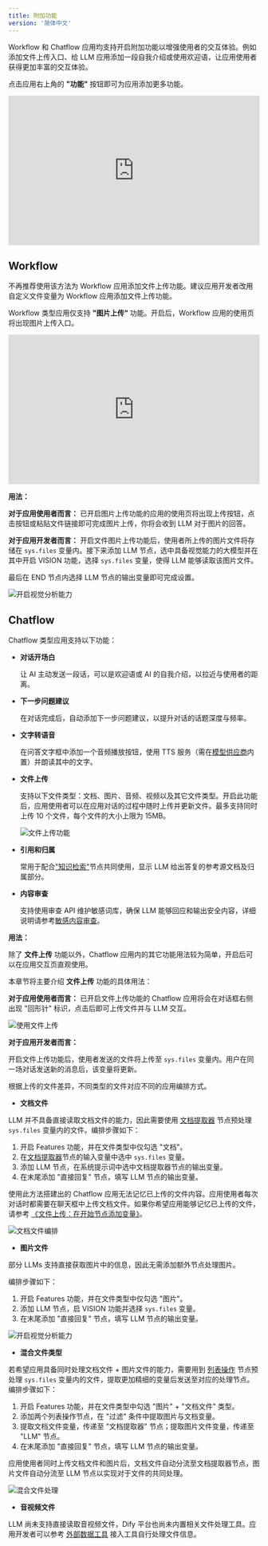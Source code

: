 ```yaml
---
title: 附加功能
version: '简体中文'
---
```


Workflow 和 Chatflow 应用均支持开启附加功能以增强使用者的交互体验。例如添加文件上传入口、给 LLM 应用添加一段自我介绍或使用欢迎语，让应用使用者获得更加丰富的交互体验。

点击应用右上角的 **"功能"** 按钮即可为应用添加更多功能。

<iframe
  src="https://www.motionshot.app/walkthrough/6772b3cb721a6ff7774e7fa1/embed?fullscreen=1&hideAsSteps=1&hideCopy=1&hideDownload=1&hideSteps=1"
  frameborder="0"
  width="100%"
  height="300px"
  allowfullscreen
></iframe>

## Workflow

<Info>
不再推荐使用该方法为 Workflow 应用添加文件上传功能。建议应用开发者改用自定义文件变量为 Workflow 应用添加文件上传功能。
</Info>

Workflow 类型应用仅支持 **"图片上传"** 功能。开启后，Workflow 应用的使用页将出现图片上传入口。

<iframe
  src="https://www.motionshot.app/walkthrough/6772b489721a6ff7774e7fa2/embed?fullscreen=1&hideAsSteps=1&hideCopy=1&hideDownload=1&hideSteps=1"
  frameborder="0"
  width="100%"
  height="300px"
  allowfullscreen
></iframe>

**用法：**

**对于应用使用者而言：** 已开启图片上传功能的应用的使用页将出现上传按钮，点击按钮或粘贴文件链接即可完成图片上传，你将会收到 LLM 对于图片的回答。

**对于应用开发者而言：** 开启文件图片上传功能后，使用者所上传的图片文件将存储在 `sys.files` 变量内。接下来添加 LLM 节点，选中具备视觉能力的大模型并在其中开启 VISION 功能，选择 `sys.files` 变量，使得 LLM 能够读取该图片文件。

最后在 END 节点内选择 LLM 节点的输出变量即可完成设置。

![开启视觉分析能力](https://assets-docs.dify.ai/dify-enterprise-mintlify/zh_CN/guides/workflow/98c281d4c2ba2de27d030c05c1fa94d0.png)

## Chatflow

Chatflow 类型应用支持以下功能：

* **对话开场白**

  让 AI 主动发送一段话，可以是欢迎语或 AI 的自我介绍，以拉近与使用者的距离。

* **下一步问题建议**

  在对话完成后，自动添加下一步问题建议，以提升对话的话题深度与频率。

* **文字转语音**

  在问答文字框中添加一个音频播放按钮，使用 TTS 服务（需在[模型供应商](../../getting-started/readme/model-providers.md)内置）并朗读其中的文字。

* **文件上传**

  支持以下文件类型：文档、图片、音频、视频以及其它文件类型。开启此功能后，应用使用者可以在应用对话的过程中随时上传并更新文件。最多支持同时上传 10 个文件，每个文件的大小上限为 15MB。

  ![文件上传功能](https://assets-docs.dify.ai/dify-enterprise-mintlify/zh_CN/guides/workflow/dbe0090f61852d9f64311d8537942f94.png)

* **引用和归属**

  常用于配合["知识检索"](node/knowledge-retrieval.md)节点共同使用，显示 LLM 给出答复的参考源文档及归属部分。

* **内容审查**

  支持使用审查 API 维护敏感词库，确保 LLM 能够回应和输出安全内容，详细说明请参考[敏感内容审查](../application-orchestrate/app-toolkits/moderation-tool.md)。

**用法：**

除了 **文件上传** 功能以外，Chatflow 应用内的其它功能用法较为简单，开启后可以在应用交互页直观使用。

本章节将主要介绍 **文件上传** 功能的具体用法：

**对于应用使用者而言：** 已开启文件上传功能的 Chatflow 应用将会在对话框右侧出现 "回形针" 标识，点击后即可上传文件并与 LLM 交互。

![使用文件上传](https://assets-docs.dify.ai/dify-enterprise-mintlify/zh_CN/guides/workflow/56d4c6b4accedbae07ef102fb9a7fba4.png)

**对于应用开发者而言：**

开启文件上传功能后，使用者发送的文件将上传至 `sys.files` 变量内。用户在同一场对话发送新的消息后，该变量将更新。

根据上传的文件差异，不同类型的文件对应不同的应用编排方式。

* **文档文件**

LLM 并不具备直接读取文档文件的能力，因此需要使用 [文档提取器](node/doc-extractor.md) 节点预处理 `sys.files` 变量内的文件。编排步骤如下：

1. 开启 Features 功能，并在文件类型中仅勾选 "文档"。
2. 在[文档提取器](node/doc-extractor.md)节点的输入变量中选中 `sys.files` 变量。
3. 添加 LLM 节点，在系统提示词中选中文档提取器节点的输出变量。
4. 在末尾添加 "直接回复" 节点，填写 LLM 节点的输出变量。

使用此方法搭建出的 Chatflow 应用无法记忆已上传的文件内容。应用使用者每次对话时都需要在聊天框中上传文档文件。如果你希望应用能够记忆已上传的文件，请参考 [《文件上传：在开始节点添加变量》](file-upload.md#fang-fa-er-zai-tian-jia-wen-jian-bian-liang)。

![文档文件编排](https://assets-docs.dify.ai/dify-enterprise-mintlify/zh_CN/guides/workflow/8f47afd4090475e9cacd8af47155a90d.png)

* **图片文件**

部分 LLMs 支持直接获取图片中的信息，因此无需添加额外节点处理图片。

编排步骤如下：

1. 开启 Features 功能，并在文件类型中仅勾选 "图片"。
2. 添加 LLM 节点，启 VISION 功能并选择 `sys.files` 变量。
3. 在末尾添加 "直接回复" 节点，填写 LLM 节点的输出变量。

![开启视觉分析能力](https://assets-docs.dify.ai/dify-enterprise-mintlify/zh_CN/guides/workflow/643585382e7c97cd4d0b726d2679df75.png)

* **混合文件类型**

若希望应用具备同时处理文档文件 + 图片文件的能力，需要用到 [列表操作](node/list-operator.md) 节点预处理 `sys.files` 变量内的文件，提取更加精细的变量后发送至对应的处理节点。编排步骤如下：

1. 开启 Features 功能，并在文件类型中勾选 "图片" + "文档文件" 类型。 
2. 添加两个列表操作节点，在 "过滤" 条件中提取图片与文档变量。
3. 提取文档文件变量，传递至 "文档提取器" 节点；提取图片文件变量，传递至 "LLM" 节点。
4. 在末尾添加 "直接回复" 节点，填写 LLM 节点的输出变量。

应用使用者同时上传文档文件和图片后，文档文件自动分流至文档提取器节点，图片文件自动分流至 LLM 节点以实现对于文件的共同处理。

![混合文件处理](https://assets-docs.dify.ai/dify-enterprise-mintlify/zh_CN/guides/workflow/eb8274c2cd9938c0edd89caf60a9b14a.png)

* **音视频文件**

LLM 尚未支持直接读取音视频文件，Dify 平台也尚未内置相关文件处理工具。应用开发者可以参考 [外部数据工具](../extension/api-based-extension/external-data-tool.md) 接入工具自行处理文件信息。